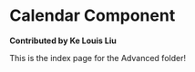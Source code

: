 # Calendar Component

**Contributed by Ke Louis Liu**

This is the index page for the Advanced folder!


<Calendar />
